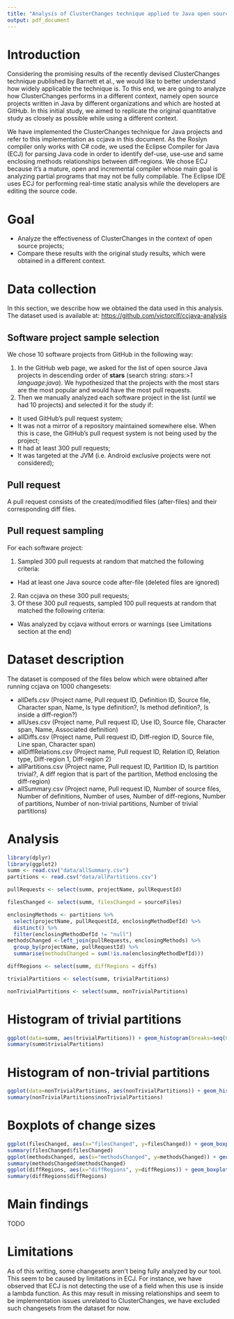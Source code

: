 ```yaml
---
title: "Analysis of ClusterChanges technique applied to Java open source projects at GitHub"
output: pdf_document
---
```

# Introduction

Considering the promising results of the recently devised ClusterChanges technique published by Barnett et al., we would like to better understand how widely applicable the technique is. To this end, we are going to analyze how ClusterChanges performs in a different context, namely open source projects written in Java by different organizations and which are hosted at GitHub. In this initial study, we aimed to replicate the original quantitative study as closely as possible while using a different context.

We have implemented the ClusterChanges technique for Java projects and refer to this implementation as ccjava in this document. As the Roslyn compiler only works with C# code, we used the Eclipse Compiler for Java (ECJ) for parsing Java code in order to identify def-use, use-use and same enclosing methods relationships between diff-regions. We chose ECJ because it's a mature, open and incremental compiler whose main goal is analyzing partial programs that may not be fully compilable. The Eclipse IDE uses ECJ for performing real-time static analysis while the developers are editing the source code.

# Goal

* Analyze the effectiveness of ClusterChanges in the context of open source projects;
* Compare these results with the original study results, which were obtained in a different context.

# Data collection

In this section, we describe how we obtained the data used in this analysis. The dataset used is available at: <https://github.com/victorclf/ccjava-analysis>

## Software project sample selection

We chose 10 software projects from GitHub in the following way:

1. In the GitHub web page, we asked for the list of open source Java projects in descending order of **stars** (search string: *stars:>1 language:java*). We hypothesized that the projects with the most stars are the most popular and would have the most pull requests.
2. Then we manually analyzed each software project in the list (until we had 10 projects) and selected it for the study if:
  + It used GitHub's pull request system;
  + It was not a mirror of a repository maintained somewhere else. When this is case, the GitHub's pull request system  is not being used by the project;
  + It had at least 300 pull requests;
  + It was targeted at the JVM (i.e. Android exclusive projects were not considered);

## Pull request

A pull request consists of the created/modified files (after-files) and their corresponding diff files.

## Pull request sampling

For each software project:

1. Sampled 300 pull requests at random that matched the following criteria:
  + Had at least one Java source code after-file (deleted files are ignored)
2. Ran ccjava on these 300 pull requests;
3. Of these 300 pull requests, sampled 100 pull requests at random that matched the following criteria:
  + Was analyzed by ccjava without errors or warnings (see Limitations section at the end)

# Dataset description

The dataset is composed of the files below which were obtained after running ccjava on 1000 changesets:

* allDefs.csv (Project name, Pull request ID, Definition ID, Source file, Character span, Name, Is type definition?, Is method definition?, Is inside a diff-region?)
* allUses.csv (Project name, Pull request ID, Use ID, Source file, Character span, Name, Associated definition)
* allDiffs.csv (Project name, Pull request ID, Diff-region ID, Source file, Line span, Character span)
* allDiffRelations.csv (Project name, Pull request ID, Relation ID, Relation type, Diff-region 1, Diff-region 2)
* allPartitions.csv (Project name, Pull request ID, Partition ID, Is partition trivial?, A diff region that is part of the partition, Method enclosing the diff-region)
* allSummary.csv (Project name, Pull request ID, Number of source files, Number of definitions, Number of uses, Number of diff-regions, Number of partitions, Number of non-trivial partitions, Number of trivial partitions)


# Analysis

```r
library(dplyr)
library(ggplot2)
summ <- read.csv("data/allSummary.csv")
partitions <- read.csv("data/allPartitions.csv")

pullRequests <- select(summ, projectName, pullRequestId)

filesChanged <- select(summ, filesChanged = sourceFiles)

enclosingMethods <- partitions %>%
  select(projectName, pullRequestId, enclosingMethodDefId) %>%
  distinct() %>%
  filter(enclosingMethodDefId != "null")
methodsChanged <-left_join(pullRequests, enclosingMethods) %>%
  group_by(projectName, pullRequestId) %>%
  summarise(methodsChanged = sum(!is.na(enclosingMethodDefId)))

diffRegions <- select(summ, diffRegions = diffs)

trivialPartitions <- select(summ, trivialPartitions)

nonTrivialPartitions <- select(summ, nonTrivialPartitions)
```

# Histogram of trivial partitions

```r
ggplot(data=summ, aes(trivialPartitions)) + geom_histogram(breaks=seq(0, 20, by=1), col="black", fill="lightblue")
summary(summ$trivialPartitions)
```

# Histogram of non-trivial partitions

```r
ggplot(data=nonTrivialPartitions, aes(nonTrivialPartitions)) + geom_histogram(breaks=seq(0, 10, by=1), col="black", fill="lightblue")
summary(nonTrivialPartitions$nonTrivialPartitions)
```

# Boxplots of change sizes
```r
ggplot(filesChanged, aes(x="filesChanged", y=filesChanged)) + geom_boxplot() + ylim(c(0, 30))
summary(filesChanged$filesChanged)
ggplot(methodsChanged, aes(x="methodsChanged", y=methodsChanged)) + geom_boxplot() + ylim(c(0, 50))
summary(methodsChanged$methodsChanged)
ggplot(diffRegions, aes(x="diffRegions", y=diffRegions)) + geom_boxplot() + ylim(c(0, 100))
summary(diffRegions$diffRegions)
```

# Main findings

TODO

# Limitations
As of this writing, some changesets aren't being fully analyzed by our tool. This seem to be caused by limitations in ECJ. For instance, we have observed that ECJ is not detecting the use of a field when this use is inside a lambda function. As this may result in missing relationships and seem to be implementation issues unrelated to ClusterChanges, we have excluded such changesets from the dataset for now.

